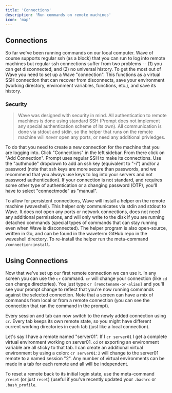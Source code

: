 ```yaml
---
title: 'Connections'
description: 'Run commands on remote machines'
icon: 'map'
---
```


## Connections

So far we've been running commands on our local computer.  Wave of course supports regular ssh (as a block) that you can run to log into remote machines but regular ssh connections suffer from two problems -- (1) you can get disconnected, and (2) no universal history.  To get the most out of Wave you need to set up a Wave "connection".  This functions as a virtual SSH connection that can recover from disconnects, save your environment (working directory, environment variables, functions, etc.), and save its history.

### Security

> Wave was designed with security in mind.  All authentication to remote machines is done using standard SSH (Prompt does not implement any special authentication scheme of its own).  All communication is done via stdout and stdin, so the helper that runs on the remote machine will *never* open any ports, or need any additional privledges.

To do that you need to create a new connection for the machine that you are logging into.  Click "Connections" in the left sidebar.  From there click on "Add Connection".  Prompt uses regular SSH to make its connections.  Use the "authmode" dropdown to add an ssh key (equivalent to "-i") and/or a password (note that ssh keys are more secure than passwords, and we recommend that you always use keys to log into your servers and not password authentication).  If your connection is not standard, and requires some other type of authentication or a changing password (OTP), you'll have to select "connectmode" as "manual".

<Tip>

To allow for persistent connections, Wave will install a helper on the remote machine (waveshell).  This helper *only* communicates via stdin and stdout to Wave.  It does not open any ports or network connections, does not need any additional permissions, and will only write to the disk if you are running detached commands (special types of commands that can stay running even when Wave is disconnected).  The helper program is also open-source, written in Go, and can be found in the waveterm GitHub repo in the waveshell directory.  To re-install the helper run the meta-command ```/connection:install```.

</Tip>

## Using Connections

Now that we've set up our first remote connection we can use it.  In any screen you can use the `cr` command.  `cr` will change your connection (like `cd` can change directories).  You just type `cr [remotename-or-alias]` and you'll see your prompt change to reflect that you're now running commands against the selected connection.  Note that a screen can have a mix of commands from local or from a remote connection (you can see the connection that ran the command in the prompt).

Every session and tab can now switch to the newly added connection using `cr`.  Every tab keeps its own remote state, so you might have different current working directories in each tab (just like a local connection).

Let's say I have a remote named "server01".  If I `cr server01` I get a complete virtual environment working on server01.  `cd` or exporting an environment variable are all sticky to that tab.  I can create an additional virtual environment by using a colon: `cr server01:2` will change to the server01 remote to a named session "2".  Any number of virtual environments can be made in a tab for each remote and all will be independent.

To reset a remote back to its initial login state, use the meta-command `/reset` (or just `reset`) (useful if you've recently updated your `.bashrc` or `.bash_profile`.

